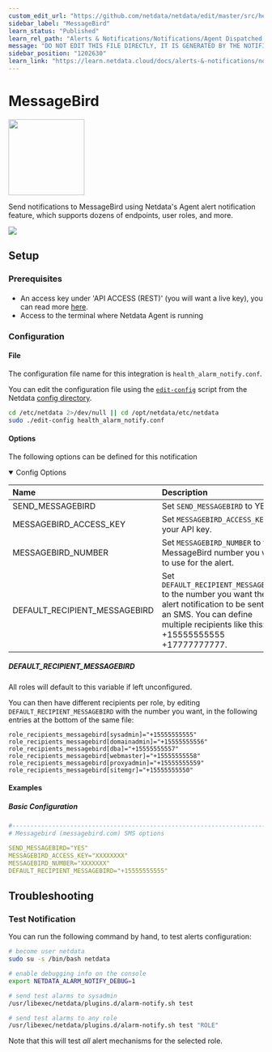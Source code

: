 ```yaml
---
custom_edit_url: "https://github.com/netdata/netdata/edit/master/src/health/notifications/messagebird/metadata.yaml"
sidebar_label: "MessageBird"
learn_status: "Published"
learn_rel_path: "Alerts & Notifications/Notifications/Agent Dispatched Notifications"
message: "DO NOT EDIT THIS FILE DIRECTLY, IT IS GENERATED BY THE NOTIFICATION'S metadata.yaml FILE"
sidebar_position: "1202630"
learn_link: "https://learn.netdata.cloud/docs/alerts-&-notifications/notifications/agent-dispatched-notifications/messagebird"
---
```



# MessageBird


<img src="https://netdata.cloud/img/messagebird.svg" width="150"/>


Send notifications to MessageBird using Netdata's Agent alert notification feature, which supports dozens of endpoints, user roles, and more.



<img src="https://img.shields.io/badge/maintained%20by-Netdata-%2300ab44" />

## Setup

### Prerequisites

#### 

- An access key under 'API ACCESS (REST)' (you will want a live key), you can read more [here](https://developers.messagebird.com/quickstarts/sms/test-credits-api-keys/).
- Access to the terminal where Netdata Agent is running



### Configuration

#### File

The configuration file name for this integration is `health_alarm_notify.conf`.


You can edit the configuration file using the [`edit-config`](/docs/netdata-agent/configuration#edit-a-configuration-file-using-edit-config) script from the
Netdata [config directory](/docs/netdata-agent/configuration#the-netdata-config-directory).

```bash
cd /etc/netdata 2>/dev/null || cd /opt/netdata/etc/netdata
sudo ./edit-config health_alarm_notify.conf
```
#### Options

The following options can be defined for this notification

<details open><summary>Config Options</summary>

| Name | Description | Default | Required |
|:----|:-----------|:-------|:--------:|
| SEND_MESSAGEBIRD | Set `SEND_MESSAGEBIRD` to YES | YES | yes |
| MESSAGEBIRD_ACCESS_KEY | Set `MESSAGEBIRD_ACCESS_KEY` to your API key. |  | yes |
| MESSAGEBIRD_NUMBER | Set `MESSAGEBIRD_NUMBER` to the MessageBird number you want to use for the alert. |  | yes |
| DEFAULT_RECIPIENT_MESSAGEBIRD | Set `DEFAULT_RECIPIENT_MESSAGEBIRD` to the number you want the alert notification to be sent as an SMS. You can define multiple recipients like this: +15555555555 +17777777777. |  | yes |

##### DEFAULT_RECIPIENT_MESSAGEBIRD

All roles will default to this variable if left unconfigured.

You can then have different recipients per role, by editing `DEFAULT_RECIPIENT_MESSAGEBIRD` with the number you want, in the following entries at the bottom of the same file:
```text
role_recipients_messagebird[sysadmin]="+15555555555"
role_recipients_messagebird[domainadmin]="+15555555556"
role_recipients_messagebird[dba]="+15555555557"
role_recipients_messagebird[webmaster]="+15555555558"
role_recipients_messagebird[proxyadmin]="+15555555559"
role_recipients_messagebird[sitemgr]="+15555555550"
```


</details>

#### Examples

##### Basic Configuration



```yaml
#------------------------------------------------------------------------------
# Messagebird (messagebird.com) SMS options

SEND_MESSAGEBIRD="YES"
MESSAGEBIRD_ACCESS_KEY="XXXXXXXX"
MESSAGEBIRD_NUMBER="XXXXXXX"
DEFAULT_RECIPIENT_MESSAGEBIRD="+15555555555"

```


## Troubleshooting

### Test Notification

You can run the following command by hand, to test alerts configuration:

```bash
# become user netdata
sudo su -s /bin/bash netdata

# enable debugging info on the console
export NETDATA_ALARM_NOTIFY_DEBUG=1

# send test alarms to sysadmin
/usr/libexec/netdata/plugins.d/alarm-notify.sh test

# send test alarms to any role
/usr/libexec/netdata/plugins.d/alarm-notify.sh test "ROLE"
```

Note that this will test _all_ alert mechanisms for the selected role.


